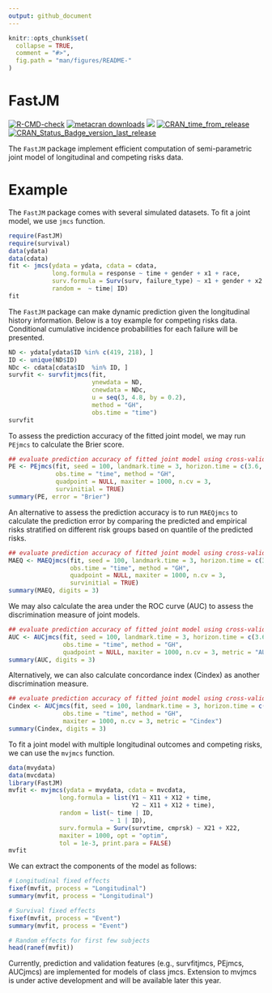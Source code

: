 ```yaml
---
output: github_document
---
```


```r
knitr::opts_chunk$set(
  collapse = TRUE,
  comment = "#>",
  fig.path = "man/figures/README-"
)
```
# FastJM

<!-- badges: start -->
[![R-CMD-check](https://github.com/shanpengli/FastJM/workflows/R-CMD-check/badge.svg)](https://github.com/shanpengli/FastJM/actions)
[![metacran downloads](https://cranlogs.r-pkg.org/badges/FastJM)](https://cran.r-project.org/package=FastJM)
[![](https://cranlogs.r-pkg.org/badges/grand-total/FastJM)](https://cran.r-project.org/package=FastJM)
[![CRAN_time_from_release](https://www.r-pkg.org/badges/ago/FastJM)](https://cran.r-project.org/package=FastJM)
[![CRAN_Status_Badge_version_last_release](https://www.r-pkg.org/badges/version-last-release/FastJM)](https://cran.r-project.org/package=FastJM)
<!-- badges: end -->

The `FastJM` package implement efficient computation of semi-parametric joint model of longitudinal and competing risks data.

# Example

The `FastJM` package comes with several simulated datasets. To fit a joint model, we use `jmcs` function. 

```r
require(FastJM)
require(survival)
data(ydata)
data(cdata)
fit <- jmcs(ydata = ydata, cdata = cdata, 
            long.formula = response ~ time + gender + x1 + race, 
            surv.formula = Surv(surv, failure_type) ~ x1 + gender + x2 + race, 
            random =  ~ time| ID)
fit
```

The `FastJM` package can make dynamic prediction given the longitudinal history information. Below is a toy example for competing risks data. Conditional cumulative incidence probabilities for each failure will be presented.

```r
ND <- ydata[ydata$ID %in% c(419, 218), ]
ID <- unique(ND$ID)
NDc <- cdata[cdata$ID  %in% ID, ]
survfit <- survfitjmcs(fit, 
                       ynewdata = ND, 
                       cnewdata = NDc, 
                       u = seq(3, 4.8, by = 0.2), 
                       method = "GH",
                       obs.time = "time")
survfit
```

To assess the prediction accuracy of the fitted joint model, we may run `PEjmcs` to calculate the Brier score. 
```r
## evaluate prediction accuracy of fitted joint model using cross-validated Brier Score
PE <- PEjmcs(fit, seed = 100, landmark.time = 3, horizon.time = c(3.6, 4, 4.4), 
             obs.time = "time", method = "GH", 
             quadpoint = NULL, maxiter = 1000, n.cv = 3, 
             survinitial = TRUE)
summary(PE, error = "Brier")
```

An alternative to assess the prediction accuracy is to run `MAEQjmcs` to calculate the prediction error by comparing the predicted and empirical risks stratified on different risk groups based on quantile of the predicted risks.

```r
## evaluate prediction accuracy of fitted joint model using cross-validated mean absolute prediction error
MAEQ <- MAEQjmcs(fit, seed = 100, landmark.time = 3, horizon.time = c(3.6, 4, 4.4), 
                 obs.time = "time", method = "GH", 
                 quadpoint = NULL, maxiter = 1000, n.cv = 3, 
                 survinitial = TRUE)
summary(MAEQ, digits = 3)
```

We may also calculate the area under the ROC curve (AUC) to assess the discrimination measure of joint models.
```r
## evaluate prediction accuracy of fitted joint model using cross-validated mean AUC
AUC <- AUCjmcs(fit, seed = 100, landmark.time = 3, horizon.time = c(3.6, 4, 4.4),
               obs.time = "time", method = "GH",
               quadpoint = NULL, maxiter = 1000, n.cv = 3, metric = "AUC")
summary(AUC, digits = 3)
```

Alternatively, we can also calculate concordance index (Cindex) as another discrimination measure.
```r
## evaluate prediction accuracy of fitted joint model using cross-validated mean Cindex
Cindex <- AUCjmcs(fit, seed = 100, landmark.time = 3, horizon.time = c(3.6, 4, 4.4),
               obs.time = "time", method = "GH",
               maxiter = 1000, n.cv = 3, metric = "Cindex")
summary(Cindex, digits = 3)
```

To fit a joint model with multiple longitudinal outcomes and competing risks, we can use the `mvjmcs` function.

```r
data(mvydata)
data(mvcdata)
library(FastJM)
mvfit <- mvjmcs(ydata = mvydata, cdata = mvcdata,
              long.formula = list(Y1 ~ X11 + X12 + time,
                                  Y2 ~ X11 + X12 + time),
              random = list(~ time | ID,
                            ~ 1 | ID),
              surv.formula = Surv(survtime, cmprsk) ~ X21 + X22, 
              maxiter = 1000, opt = "optim",
              tol = 1e-3, print.para = FALSE)
mvfit
```

We can extract the components of the model as follows:

```r
# Longitudinal fixed effects
fixef(mvfit, process = "Longitudinal")
summary(mvfit, process = "Longitudinal")

# Survival fixed effects
fixef(mvfit, process = "Event")
summary(mvfit, process = "Event")

# Random effects for first few subjects
head(ranef(mvfit))
```

Currently, prediction and validation features (e.g., survfitjmcs, PEjmcs, AUCjmcs) are implemented for models of class jmcs. Extension to mvjmcs is under active development and will be available later this year.
